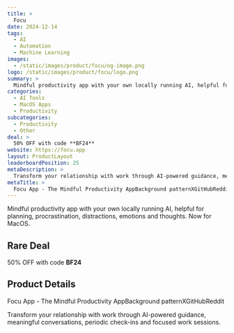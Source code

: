 ```yaml
---
title: >
  Focu
date: 2024-12-14
tags:
  - AI
  - Automation
  - Machine Learning
images:
  - /static/images/product/focu/og-image.png
logo: /static/images/product/focu/logo.png
summary: >
  Mindful productivity app with your own locally running AI, helpful for planning, procrastination, distractions, emotions and thoughts. Now for MacOS.
categories:
  - AI Tools
  - MacOS Apps
  - Productivity
subcategories:
  - Productivity
  - Other
deal: >
  50% OFF with code **BF24**
website: https://focu.app
layout: ProductLayout
leaderboardPosition: 25
metaDescription: >
  Transform your relationship with work through AI-powered guidance, meaningful conversations, periodic check-ins and focused work sessions.
metaTitle: >
  Focu App - The Mindful Productivity AppBackground patternXGitHubReddit
---
```

Mindful productivity app with your own locally running AI, helpful for planning, procrastination, distractions, emotions and thoughts. Now for MacOS.

## Rare Deal

50% OFF with code **BF24**

## Product Details

Focu App - The Mindful Productivity AppBackground patternXGitHubReddit

Transform your relationship with work through AI-powered guidance, meaningful conversations, periodic check-ins and focused work sessions.
